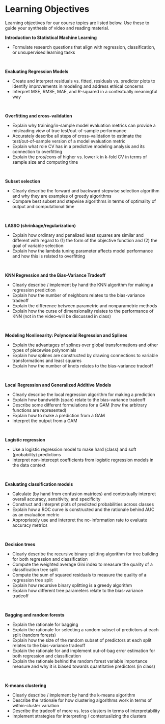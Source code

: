 # Learning Objectives {-}

Learning objectives for our course topics are listed below. Use these to guide your synthesis of video and reading material.

**Introduction to Statistical Machine Learning**

- Formulate research questions that align with regression, classification, or unsupervised learning tasks

<br>

**Evaluating Regression Models**

- Create and interpret residuals vs. fitted, residuals vs. predictor plots to identify improvements in modeling and address ethical concerns
- Interpret MSE, RMSE, MAE, and R-squared in a contextually meaningful way

<br>

**Overfitting and cross-validation**

- Explain why training/in-sample model evaluation metrics can provide a misleading view of true test/out-of-sample performance
- Accurately describe all steps of cross-validation to estimate the test/out-of-sample version of a model evaluation metric
- Explain what role CV has in a predictive modeling analysis and its connection to overfitting
- Explain the pros/cons of higher vs. lower k in k-fold CV in terms of sample size and computing time

<br>

**Subset selection**

- Clearly describe the forward and backward stepwise selection algorithm and why they are examples of greedy algorithms
- Compare best subset and stepwise algorithms in terms of optimality of output and computational time

<br>

**LASSO (shrinkage/regularization)**

- Explain how ordinary and penalized least squares are similar and different with regard to (1) the form of the objective function and (2) the goal of variable selection
- Explain how the lambda tuning parameter affects model performance and how this is related to overfitting

<br>

**KNN Regression and the Bias-Variance Tradeoff**

- Clearly describe / implement by hand the KNN algorithm for making a regression prediction
- Explain how the number of neighbors relates to the bias-variance tradeoff
- Explain the difference between parametric and nonparametric methods
- Explain how the curse of dimensionality relates to the performance of KNN (not in the video--will be discussed in class)

<br>

**Modeling Nonlinearity: Polynomial Regression and Splines**

- Explain the advantages of splines over global transformations and other types of piecewise polynomials
- Explain how splines are constructed by drawing connections to variable transformations and least squares
- Explain how the number of knots relates to the bias-variance tradeoff

<br>

**Local Regression and Generalized Additive Models**

- Clearly describe the local regression algorithm for making a prediction
- Explain how bandwidth (span) relate to the bias-variance tradeoff
- Describe some different formulations for a GAM (how the arbitrary functions are represented)
- Explain how to make a prediction from a GAM
- Interpret the output from a GAM

<br>

**Logistic regression**

- Use a logistic regression model to make hard (class) and soft (probability) predictions
- Interpret non-intercept coefficients from logistic regression models in the data context

<br>

**Evaluating classification models**

- Calculate (by hand from confusion matrices) and contextually interpret overall accuracy, sensitivity, and specificity
- Construct and interpret plots of predicted probabilities across classes
- Explain how a ROC curve is constructed and the rationale behind AUC as an evaluation metric
- Appropriately use and interpret the no-information rate to evaluate accuracy metrics

<br>

**Decision trees**

- Clearly describe the recursive binary splitting algorithm for tree building for both regression and classification
- Compute the weighted average Gini index to measure the quality of a classification tree split
- Compute the sum of squared residuals to measure the quality of a regression tree split
- Explain how recursive binary splitting is a greedy algorithm
- Explain how different tree parameters relate to the bias-variance tradeoff

<br>

**Bagging and random forests**

- Explain the rationale for bagging
- Explain the rationale for selecting a random subset of predictors at each split (random forests)
- Explain how the size of the random subset of predictors at each split relates to the bias-variance tradeoff
- Explain the rationale for and implement out-of-bag error estimation for both regression and classification
- Explain the rationale behind the random forest variable importance measure and why it is biased towards quantitative predictors (in class)

<br>

**K-means clustering**

- Clearly describe / implement by hand the k-means algorithm
- Describe the rationale for how clustering algorithms work in terms of within-cluster variation
- Describe the tradeoff of more vs. less clusters in terms of interpretability
- Implement strategies for interpreting / contextualizing the clusters

